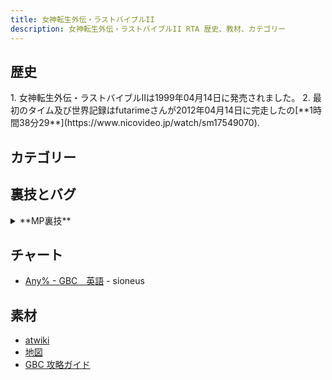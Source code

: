 ```yaml
---
title: 女神転生外伝・ラストバイブルII
description: 女神転生外伝・ラストバイブルII RTA 歴史、教材、カテゴリー
---
```



<DocsHero 
    content="女神転生外伝・ラストバイブルIIはラストバイブルシリーズの２作目. 月齢とか交渉と行った新しいゲーム仕組みが導入されました。"
    srcUrl={cover}
    alt="Megami Tensei Gaiden - Last Bible 2 Cover"
/>

<LinkCard title="ランキング" href="https://www.speedrun.com/ja-JP/mtglb2" description="投稿されたRTA動画を観るようにSpeedrun.comへ"/>

## 歴史

<Tabs>
<TabItem label="Any% - GBC">
<Steps> 
1. 女神転生外伝・ラストバイブルIIは1999年04月14日に発売されました。
2. 最初のタイム及び世界記録はfutarimeさんが2012年04月14日に完走したの[**1時間38分29**](https://www.nicovideo.jp/watch/sm17549070).
</Steps>
</TabItem>
</Tabs>

## カテゴリー
<CardGrid>
    <Card title="Any% - GB"></Card>
    <Card title="Any% - GBC"></Card>
</CardGrid>

## 裏技とバグ
<details>
<summary>**MP裏技**</summary>
攻撃を選択するとSELECTボタンを押したまま選択したらMPが使わなくなる攻撃することができます。魔法攻撃が多かったら一番強いのが使われます。主人公でも悪魔でもできます。AUTOでしたらSELECTボタンを押したままAUTOを選択する。
</details>

## チャート
- [Any% - GBC　英語](https://drive.google.com/file/d/1KCWLrNJZEewQmYUfrDnisq1Riublxd2W/view?usp=drive_link) - sioneus

## 素材
- [atwiki](https://w.atwiki.jp/lastbible2/)
- [地図](https://pidlio.com/lb2/)
- [GBC 攻略ガイド](http://mugi.parfe.jp/lb2/lb2top.html)